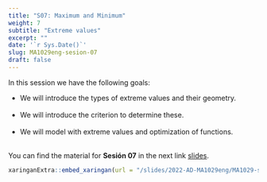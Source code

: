 ```yaml
---
title: "S07: Maximum and Minimum"
weight: 7
subtitle: "Extreme values"
excerpt: ""
date: '`r Sys.Date()`'
slug: MA1029eng-sesion-07
draft: false
---
```


In this session we have the following goals:

* We will introduce the types of extreme values and their geometry. <br/><br/>
* We will introduce the criterion to determine these. <br/><br/>
* We will model with extreme values and optimization of functions. <br/><br/>

You can find the material for **Sesión 07** in the next link [slides](/slides/2022-AD-MA1029eng/MA1029-sesion-07).

```r
xaringanExtra::embed_xaringan(url = "/slides/2022-AD-MA1029eng/MA1029-sesion-07", ratio = "4:3")
```